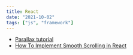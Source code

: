 ```yaml
---
title: React
date: "2021-10-02"
tags: ["js", "framework"]
---
```


- [Parallax tutorial](https://github.com/TheClosure/parallax-tutorial/blob/master/src/App.js)
- [How To Implement Smooth Scrolling in React](https://www.digitalocean.com/community/tutorials/how-to-implement-smooth-scrolling-in-react)